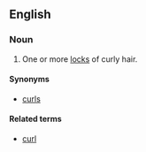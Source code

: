 ==English==
===Noun===
{{en-noun|''[[pluralia tantum]]''}}
#One or more [[lock]]s of curly hair.

====Synonyms====
*[[curls]]

====Related terms====
*[[curl]]